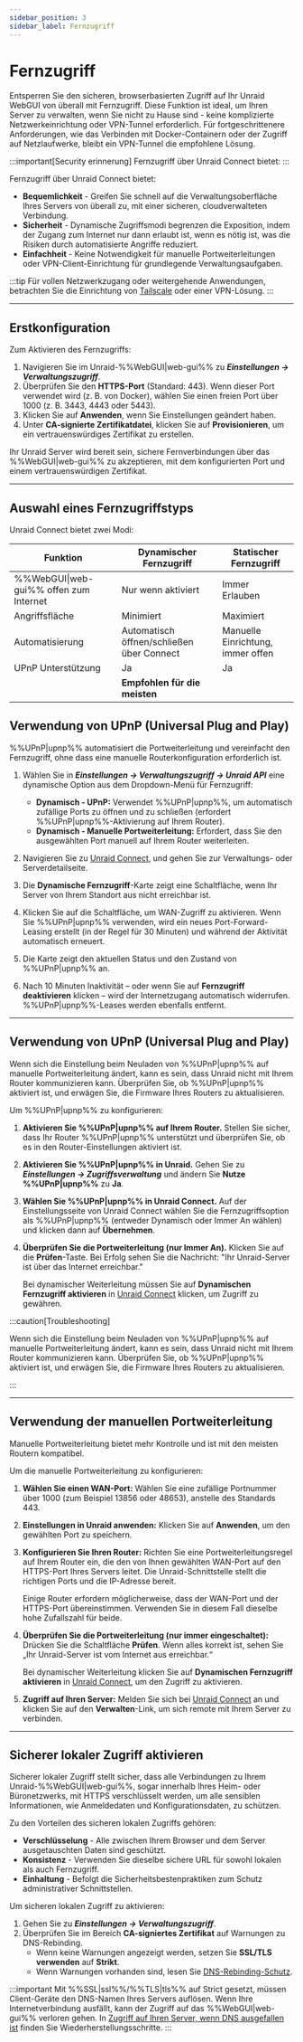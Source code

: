 ```yaml
---
sidebar_position: 3
sidebar_label: Fernzugriff
---
```



# Fernzugriff

Entsperren Sie den sicheren, browserbasierten Zugriff auf Ihr Unraid WebGUI von überall mit Fernzugriff. Diese Funktion ist ideal, um Ihren Server zu verwalten, wenn Sie nicht zu Hause sind - keine komplizierte Netzwerkeinrichtung oder VPN-Tunnel erforderlich. Für fortgeschrittenere Anforderungen, wie das Verbinden mit Docker-Containern oder der Zugriff auf Netzlaufwerke, bleibt ein VPN-Tunnel die empfohlene Lösung.

:::important[Security erinnerung]
Fernzugriff über Unraid Connect bietet:
:::

Fernzugriff über Unraid Connect bietet:

- **Bequemlichkeit** - Greifen Sie schnell auf die Verwaltungsoberfläche Ihres Servers von überall zu, mit einer sicheren, cloudverwalteten Verbindung.
- **Sicherheit** - Dynamische Zugriffsmodi begrenzen die Exposition, indem der Zugang zum Internet nur dann erlaubt ist, wenn es nötig ist, was die Risiken durch automatisierte Angriffe reduziert.
- **Einfachheit** - Keine Notwendigkeit für manuelle Portweiterleitungen oder VPN-Client-Einrichtung für grundlegende Verwaltungsaufgaben.

:::tip
Für vollen Netzwerkzugang oder weitergehende Anwendungen, betrachten Sie die Einrichtung von [Tailscale](../unraid-os/system-administration/secure-your-server/tailscale.mdx) oder einer VPN-Lösung.
:::

---

## Erstkonfiguration

Zum Aktivieren des Fernzugriffs:

1. Navigieren Sie im Unraid-%%WebGUI|web-gui%% zu ***Einstellungen → Verwaltungszugriff***.
2. Überprüfen Sie den **HTTPS-Port** (Standard: 443). Wenn dieser Port verwendet wird (z. B. von Docker), wählen Sie einen freien Port über 1000 (z. B. 3443, 4443 oder 5443).
3. Klicken Sie auf **Anwenden**, wenn Sie Einstellungen geändert haben.
4. Unter **CA-signierte Zertifikatdatei**, klicken Sie auf **Provisionieren**, um ein vertrauenswürdiges Zertifikat zu erstellen.

Ihr Unraid Server wird bereit sein, sichere Fernverbindungen über das %%WebGUI|web-gui%% zu akzeptieren, mit dem konfigurierten Port und einem vertrauenswürdigen Zertifikat.

---

## Auswahl eines Fernzugriffstyps

Unraid Connect bietet zwei Modi:

<Tabs>
  <TabItem value="dynamisch" label="Dynamischer Fernzugriff" default>
    <RemoteAccessDynamic />
  </TabItem>

  <TabItem value="statisch" label="Statischer Fernzugriff">
    <RemoteAccessStatic />
  </TabItem>
</Tabs>

| Funktion                               | Dynamischer Fernzugriff                   | Statischer Fernzugriff            |
| -------------------------------------- | ----------------------------------------- | --------------------------------- |
| %%WebGUI\|web-gui%% offen zum Internet | Nur wenn aktiviert                        | Immer Erlauben                    |
| Angriffsfläche                         | Minimiert                                 | Maximiert                         |
| Automatisierung                        | Automatisch öffnen/schließen über Connect | Manuelle Einrichtung, immer offen |
| UPnP Unterstützung                     | Ja                                        | Ja                                |
|                                        | **Empfohlen für die meisten**             |                                   |

## Verwendung von UPnP (Universal Plug and Play)

%%UPnP|upnp%% automatisiert die Portweiterleitung und vereinfacht den Fernzugriff, ohne dass eine manuelle Routerkonfiguration erforderlich ist.

1. Wählen Sie in ***Einstellungen → Verwaltungszugriff → Unraid API*** eine dynamische Option aus dem Dropdown-Menü für Fernzugriff:
   - **Dynamisch - UPnP:** Verwendet %%UPnP|upnp%%, um automatisch zufällige Ports zu öffnen und zu schließen (erfordert %%UPnP|upnp%%-Aktivierung auf Ihrem Router).
   - **Dynamisch - Manuelle Portweiterleitung:** Erfordert, dass Sie den ausgewählten Port manuell auf Ihrem Router weiterleiten.

2. Navigieren Sie zu [Unraid Connect](https://connect.myunraid.net/), und gehen Sie zur Verwaltungs- oder Serverdetailseite.

3. Die **Dynamische Fernzugriff**-Karte zeigt eine Schaltfläche, wenn Ihr Server von Ihrem Standort aus nicht erreichbar ist.

4. Klicken Sie auf die Schaltfläche, um WAN-Zugriff zu aktivieren. Wenn Sie %%UPnP|upnp%% verwenden, wird ein neues Port-Forward-Leasing erstellt (in der Regel für 30 Minuten) und während der Aktivität automatisch erneuert.

5. Die Karte zeigt den aktuellen Status und den Zustand von %%UPnP|upnp%% an.

6. Nach 10 Minuten Inaktivität – oder wenn Sie auf **Fernzugriff deaktivieren** klicken – wird der Internetzugang automatisch widerrufen. %%UPnP|upnp%%-Leases werden ebenfalls entfernt.

---

## Verwendung von UPnP (Universal Plug and Play)

Wenn sich die Einstellung beim Neuladen von %%UPnP|upnp%% auf manuelle Portweiterleitung ändert, kann es sein, dass Unraid nicht mit Ihrem Router kommunizieren kann. Überprüfen Sie, ob %%UPnP|upnp%% aktiviert ist, und erwägen Sie, die Firmware Ihres Routers zu aktualisieren.

Um %%UPnP|upnp%% zu konfigurieren:

1. **Aktivieren Sie %%UPnP|upnp%% auf Ihrem Router.**
   Stellen Sie sicher, dass Ihr Router %%UPnP|upnp%% unterstützt und überprüfen Sie, ob es in den Router-Einstellungen aktiviert ist.

2. **Aktivieren Sie %%UPnP|upnp%% in Unraid.**
   Gehen Sie zu ***Einstellungen → Zugriffsverwaltung*** und ändern Sie **Nutze %%UPnP|upnp%%** zu **Ja**.

3. **Wählen Sie %%UPnP|upnp%% in Unraid Connect.**
   Auf der Einstellungsseite von Unraid Connect wählen Sie die Fernzugriffsoption als %%UPnP|upnp%% (entweder Dynamisch oder Immer An wählen) und klicken dann auf **Übernehmen**.

4. **Überprüfen Sie die Portweiterleitung (nur Immer An).**
   Klicken Sie auf die **Prüfen**-Taste. Bei Erfolg sehen Sie die Nachricht: "Ihr Unraid-Server ist über das Internet erreichbar."

   Bei dynamischer Weiterleitung müssen Sie auf **Dynamischen Fernzugriff aktivieren** in [Unraid Connect](https://connect.myunraid.net/) klicken, um Zugriff zu gewähren.

:::caution\[Troubleshooting]

Wenn sich die Einstellung beim Neuladen von %%UPnP|upnp%% auf manuelle Portweiterleitung ändert, kann es sein, dass Unraid nicht mit Ihrem Router kommunizieren kann. Überprüfen Sie, ob %%UPnP|upnp%% aktiviert ist, und erwägen Sie, die Firmware Ihres Routers zu aktualisieren.

:::

---

## Verwendung der manuellen Portweiterleitung

Manuelle Portweiterleitung bietet mehr Kontrolle und ist mit den meisten Routern kompatibel.

Um die manuelle Portweiterleitung zu konfigurieren:

1. **Wählen Sie einen WAN-Port:** Wählen Sie eine zufällige Portnummer über 1000 (zum Beispiel 13856 oder 48653), anstelle des Standards 443.

2. **Einstellungen in Unraid anwenden:** Klicken Sie auf **Anwenden**, um den gewählten Port zu speichern.

3. **Konfigurieren Sie Ihren Router:** Richten Sie eine Portweiterleitungsregel auf Ihrem Router ein, die den von Ihnen gewählten WAN-Port auf den HTTPS-Port Ihres Servers leitet. Die Unraid-Schnittstelle stellt die richtigen Ports und die IP-Adresse bereit.

   Einige Router erfordern möglicherweise, dass der WAN-Port und der HTTPS-Port übereinstimmen. Verwenden Sie in diesem Fall dieselbe hohe Zufallszahl für beide.

4. **Überprüfen Sie die Portweiterleitung (nur immer eingeschaltet):** Drücken Sie die Schaltfläche **Prüfen**. Wenn alles korrekt ist, sehen Sie „Ihr Unraid-Server ist vom Internet aus erreichbar.“

   Bei dynamischer Weiterleitung klicken Sie auf **Dynamischen Fernzugriff aktivieren** in [Unraid Connect](https://connect.myunraid.net/), um den Zugriff zu aktivieren.

5. **Zugriff auf Ihren Server:** Melden Sie sich bei [Unraid Connect](https://connect.myunraid.net/) an und klicken Sie auf den **Verwalten**-Link, um sich remote mit Ihrem Server zu verbinden.

---

## Sicherer lokaler Zugriff aktivieren

Sicherer lokaler Zugriff stellt sicher, dass alle Verbindungen zu Ihrem Unraid-%%WebGUI|web-gui%%, sogar innerhalb Ihres Heim- oder Büronetzwerks, mit HTTPS verschlüsselt werden, um alle sensiblen Informationen, wie Anmeldedaten und Konfigurationsdaten, zu schützen.

Zu den Vorteilen des sicheren lokalen Zugriffs gehören:

- **Verschlüsselung** - Alle zwischen Ihrem Browser und dem Server ausgetauschten Daten sind geschützt.
- **Konsistenz** - Verwenden Sie dieselbe sichere URL für sowohl lokalen als auch Fernzugriff.
- **Einhaltung** - Befolgt die Sicherheitsbestenpraktiken zum Schutz administrativer Schnittstellen.

Um sicheren lokalen Zugriff zu aktivieren:

1. Gehen Sie zu ***Einstellungen → Verwaltungszugriff***.
2. Überprüfen Sie im Bereich **CA-signiertes Zertifikat** auf Warnungen zu DNS-Rebinding.
   - Wenn keine Warnungen angezeigt werden, setzen Sie **SSL/TLS verwenden** auf **Strikt**.
   - Wenn Warnungen vorhanden sind, lesen Sie [DNS-Rebinding-Schutz](../unraid-os/system-administration/secure-your-server/securing-your-connection.mdx#dns-rebinding-protection).

:::important
Mit %%SSL|ssl%%/%%TLS|tls%% auf Strict gesetzt, müssen Client-Geräte den DNS-Namen Ihres Servers auflösen. Wenn Ihre Internetverbindung ausfällt, kann der Zugriff auf das %%WebGUI|web-gui%% verloren gehen. In [Zugriff auf Ihren Server, wenn DNS ausgefallen ist](../unraid-os/system-administration/secure-your-server/securing-your-connection.mdx#accessing-your-server-when-dns-is-down) finden Sie Wiederherstellungsschritte.
:::
